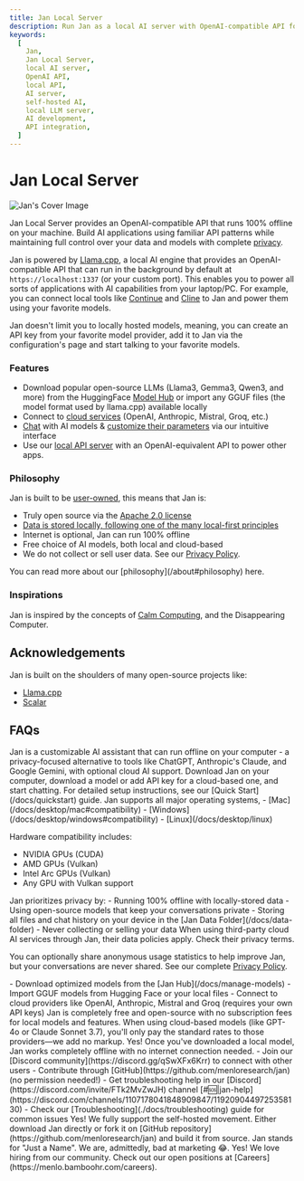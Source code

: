 ```yaml
---
title: Jan Local Server
description: Run Jan as a local AI server with OpenAI-compatible API for building AI applications.
keywords:
  [
    Jan,
    Jan Local Server,
    local AI server,
    OpenAI API,
    local API,
    AI server,
    self-hosted AI,
    local LLM server,
    AI development,
    API integration,
  ]
---
```



# Jan Local Server

![Jan's Cover Image](./_assets/jan-app-new.png)

Jan Local Server provides an OpenAI-compatible API that runs 100% offline on your machine. Build AI applications 
using familiar API patterns while maintaining full control over your data and models with complete 
[privacy](https://www.reuters.com/legal/legalindustry/privacy-paradox-with-ai-2023-10-31/).

Jan is powered by [Llama.cpp](https://github.com/ggerganov/llama.cpp), a local AI engine that provides an OpenAI-compatible
API that can run in the background by default at `https://localhost:1337` (or your custom port). This enables you to power all sorts of
applications with AI capabilities from your laptop/PC. For example, you can connect local tools like [Continue](https://jan.ai/docs/server-examples/continue-dev)
and [Cline](https://cline.bot/) to Jan and power them using your favorite models.

Jan doesn't limit you to locally hosted models, meaning, you can create an API key from your favorite model provider,
add it to Jan via the configuration's page and start talking to your favorite models.

### Features

- Download popular open-source LLMs (Llama3, Gemma3, Qwen3, and more) from the HuggingFace [Model Hub](./docs/manage-models.mdx)
or import any GGUF files (the model format used by llama.cpp) available locally
- Connect to [cloud services](/docs/remote-models/openai) (OpenAI, Anthropic, Mistral, Groq, etc.)
- [Chat](./docs/threads.mdx) with AI models & [customize their parameters](/docs/model-parameters.mdx) via our
intuitive interface
- Use our [local API server](https://jan.ai/api-reference) with an OpenAI-equivalent API to power other apps.

### Philosophy

Jan is built to be [user-owned](about#-user-owned), this means that Jan is:
- Truly open source via the [Apache 2.0 license](https://github.com/menloresearch/jan/blob/dev/LICENSE)
- [Data is stored locally, following one of the many local-first principles](https://www.inkandswitch.com/local-first)
- Internet is optional, Jan can run 100% offline
- Free choice of AI models, both local and cloud-based
- We do not collect or sell user data. See our [Privacy Policy](./privacy).

<Callout>
  You can read more about our [philosophy](/about#philosophy) here.
</Callout>

### Inspirations

Jan is inspired by the concepts of [Calm Computing](https://en.wikipedia.org/wiki/Calm_technology), and the Disappearing Computer.

## Acknowledgements

Jan is built on the shoulders of many open-source projects like:

- [Llama.cpp](https://github.com/ggerganov/llama.cpp/blob/master/LICENSE)
- [Scalar](https://github.com/scalar/scalar)

## FAQs

<FAQBox title="What is Jan?">
  Jan is a customizable AI assistant that can run offline on your computer - a privacy-focused alternative to tools like
  ChatGPT, Anthropic's Claude, and Google Gemini, with optional cloud AI support.
</FAQBox>

<FAQBox title="How do I get started with Jan?">
  Download Jan on your computer, download a model or add API key for a cloud-based one, and start chatting. For
  detailed setup instructions, see our [Quick Start](/docs/quickstart) guide.
</FAQBox>

<FAQBox title="Is Jan compatible with my system?">
  Jan supports all major operating systems,
  - [Mac](/docs/desktop/mac#compatibility)
  - [Windows](/docs/desktop/windows#compatibility)
  - [Linux](/docs/desktop/linux)

  Hardware compatibility includes:
  - NVIDIA GPUs (CUDA)
  - AMD GPUs (Vulkan)
  - Intel Arc GPUs (Vulkan)
  - Any GPU with Vulkan support
</FAQBox>

<FAQBox title="How does Jan protect my privacy?">
  Jan prioritizes privacy by:
  - Running 100% offline with locally-stored data
  - Using open-source models that keep your conversations private
  - Storing all files and chat history on your device in the [Jan Data Folder](/docs/data-folder)
  - Never collecting or selling your data

  <Callout type="warning">
    When using third-party cloud AI services through Jan, their data policies apply. Check their privacy terms.
  </Callout>

  You can optionally share anonymous usage statistics to help improve Jan, but your conversations are never
  shared. See our complete [Privacy Policy](./docs/privacy).
</FAQBox>

<FAQBox title="What models can I use with Jan?">
  - Download optimized models from the [Jan Hub](/docs/manage-models)
  - Import GGUF models from Hugging Face or your local files
  - Connect to cloud providers like OpenAI, Anthropic, Mistral and Groq (requires your own API keys)
</FAQBox>

<FAQBox title="Is Jan really free? What's the catch?">
  Jan is completely free and open-source with no subscription fees for local models and features. When using cloud-based
  models (like GPT-4o or Claude Sonnet 3.7), you'll only pay the standard rates to those providers—we add no markup.
</FAQBox>

<FAQBox title="Can I use Jan offline?">
  Yes! Once you've downloaded a local model, Jan works completely offline with no internet connection needed.
</FAQBox>

<FAQBox title="How can I contribute or get community help?">
  - Join our [Discord community](https://discord.gg/qSwXFx6Krr) to connect with other users
  - Contribute through [GitHub](https://github.com/menloresearch/jan) (no permission needed!)
  - Get troubleshooting help in our [Discord](https://discord.com/invite/FTk2MvZwJH) channel [#🆘|jan-help](https://discord.com/channels/1107178041848909847/1192090449725358130)
  - Check our [Troubleshooting](./docs/troubleshooting) guide for common issues
</FAQBox>

<FAQBox title="Can I self-host Jan?">
  Yes! We fully support the self-hosted movement. Either download Jan directly or fork it on
  [GitHub repository](https://github.com/menloresearch/jan) and build it from source.
</FAQBox>

<FAQBox title="What does Jan stand for?">
  Jan stands for "Just a Name". We are, admittedly, bad at marketing 😂.
</FAQBox>

<FAQBox title="Are you hiring?">
  Yes! We love hiring from our community. Check out our open positions at [Careers](https://menlo.bamboohr.com/careers).
</FAQBox>
